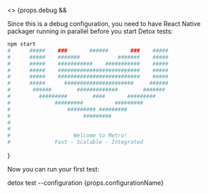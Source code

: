 
<>
  {props.debug && <div>

Since this is a debug configuration, you need to have React Native packager running in parallel before you start
Detox tests:

```bash
npm start
#      #####    ###       ######       ###    #####
#      #####    #######            #######    #####
#      #####    ###########    ###########    #####
#      #####    ##########################    #####
#      #####    ##########################    #####
#      #####      ######################     ######
#       ######        #############        #######
#         #########        ####       #########
#              #########          #########
#                  ######### #########
#                       #########
#
#
#                    Welcome to Metro!
#              Fast - Scalable - Integrated
```

  </div>}
</>

Now you can run your first test:

<CodeBlock language="sh">
  detox test --configuration {props.configurationName}
</CodeBlock>
